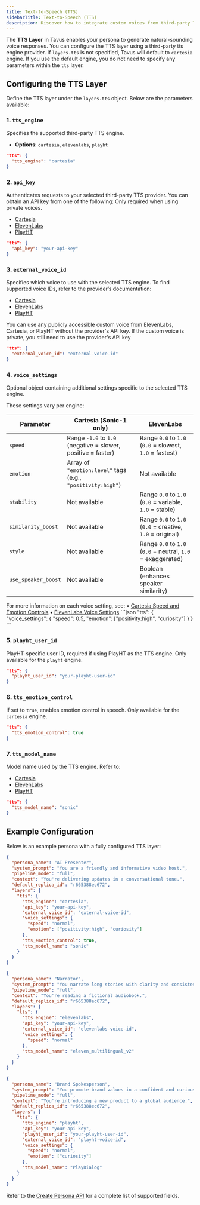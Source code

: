 ```yaml
---
title: Text-to-Speech (TTS)
sidebarTitle: Text-to-Speech (TTS)
description: Discover how to integrate custom voices from third-party TTS engines for multilingual or localized speech output.
---
```


The **TTS Layer** in Tavus enables your persona to generate natural-sounding voice responses.
You can configure the TTS layer using a third-party tts engine provider. If `layers.tts` is not specified, Tavus will default to `cartesia` engine.
<Note>
If you use the default engine, you do not need to specify any parameters within the `tts` layer.
</Note>

## Configuring the TTS Layer

Define the TTS layer under the `layers.tts` object. Below are the parameters available:

### 1. `tts_engine`

Specifies the supported third-party TTS engine.
* **Options**:  `cartesia`, `elevenlabs`, `playht`

```json
"tts": {
  "tts_engine": "cartesia"
}
```

### 2. `api_key`

Authenticates requests to your selected third-party TTS provider. You can obtain an API key from one of the following:
<Warning>
Only required when using private voices.
</Warning>
* <a href="https://play.cartesia.ai/keys" target="_blank">Cartesia</a>
* <a href="https://elevenlabs.io/app/settings/api-keys" target="_blank">ElevenLabs</a>
* <a href="https://play.ai/api/keys" target="_blank">PlayHT</a>


```json
"tts": {
  "api_key": "your-api-key"
}
```

### 3. `external_voice_id`
Specifies which voice to use with the selected TTS engine. To find supported voice IDs, refer to the provider’s documentation:
* <a href="https://docs.cartesia.ai/api-reference/voices/list" target="_blank">Cartesia</a>
* <a href="https://elevenlabs.io/docs/api-reference/voices/search" target="_blank">ElevenLabs</a>
* <a href="https://docs.play.ai/api-reference/text-to-speech/endpoints/v1/list-voices" target="_blank">PlayHT</a>


<Note>
You can use any publicly accessible custom voice from ElevenLabs, Cartesia, or PlayHT without the provider's API key. If the custom voice is private, you still need to use the provider's API key
</Note>

```json
"tts": {
  "external_voice_id": "external-voice-id"
}
```

### 4. `voice_settings`

Optional object containing additional settings specific to the selected TTS engine.

These settings vary per engine:

| Parameter           | Cartesia (**Sonic-1 only**)                                                                 | ElevenLabs                                                             |
|---------------------|--------------------------------------------------------------------------|------------------------------------------------------------------------|
| `speed`             | Range `-1.0` to `1.0` (negative = slower, positive = faster)             | Range `0.0` to `1.0` (`0.0` = slowest, `1.0` = fastest)                |
| `emotion`           | Array of `"emotion:level"` tags (e.g., `"positivity:high"`)             | Not available                                                                      |
| `stability`         | Not available                                                                        | Range `0.0` to `1.0` (`0.0` = variable, `1.0` = stable)                |
| `similarity_boost`  | Not available                                                                        | Range `0.0` to `1.0` (`0.0` = creative, `1.0` = original)              |
| `style`             | Not available                                                                        | Range `0.0` to `1.0` (`0.0` = neutral, `1.0` = exaggerated)            |
| `use_speaker_boost` | Not available                                                                        | Boolean (enhances speaker similarity)                                  |

<Note>
For more information on each voice setting, see:  
• <a href="https://docs.cartesia.ai/2024-11-13/build-with-cartesia/capability-guides/control-speed-and-emotion" target="_blank">Cartesia Speed and Emotion Controls</a>  
• <a href="https://elevenlabs.io/docs/api-reference/voices/settings/get" target="_blank">ElevenLabs Voice Settings</a>
</Note>
```json
"tts": {
  "voice_settings": {
    "speed": 0.5,
    "emotion": ["positivity:high", "curiosity"]
  }
}
```

### 5. `playht_user_id`

PlayHT-specific user ID, required if using PlayHT as the TTS engine.
<Note>
Only available for the `playht` engine.
</Note>
```json
"tts": {
  "playht_user_id": "your-playht-user-id"
}
```

### 6. `tts_emotion_control`

If set to `true`, enables emotion control in speech.
<Note>
Only available for the `cartesia` engine.
</Note>
```json
"tts": {
  "tts_emotion_control": true
}
```

### 7. `tts_model_name`

Model name used by the TTS engine. Refer to:
- <a href="https://docs.cartesia.ai/2025-04-16/build-with-cartesia/models" target="_blank">Cartesia</a>
- <a href="https://elevenlabs.io/docs/models" target="_blank">ElevenLabs</a>
- <a href="https://docs.play.ai/documentation/text-to-speech/tts-models" target="_blank">PlayHT</a>
```json
"tts": {
  "tts_model_name": "sonic"
}
```

## Example Configuration

Below is an example persona with a fully configured TTS layer:
<CodeGroup>
```json Cartesia
{
  "persona_name": "AI Presenter",
  "system_prompt": "You are a friendly and informative video host.",
  "pipeline_mode": "full",
  "context": "You're delivering updates in a conversational tone.",
  "default_replica_id": "r665388ec672",
  "layers": {
    "tts": {
      "tts_engine": "cartesia",
      "api_key": "your-api-key",
      "external_voice_id": "external-voice-id",
      "voice_settings": {
        "speed": "normal",
        "emotion": ["positivity:high", "curiosity"]
      },
      "tts_emotion_control": true,
      "tts_model_name": "sonic"
    }
  }
}
```
```json ElevenLabs
{
  "persona_name": "Narrator",
  "system_prompt": "You narrate long stories with clarity and consistency.",
  "pipeline_mode": "full",
  "context": "You're reading a fictional audiobook.",
  "default_replica_id": "r665388ec672",
  "layers": {
    "tts": {
      "tts_engine": "elevenlabs",
      "api_key": "your-api-key",
      "external_voice_id": "elevenlabs-voice-id",
      "voice_settings": {
        "speed": "normal"
      },
      "tts_model_name": "eleven_multilingual_v2"
    }
  }
}
```
```json PlayHT
{
  "persona_name": "Brand Spokesperson",
  "system_prompt": "You promote brand values in a confident and curious tone.",
  "pipeline_mode": "full",
  "context": "You're introducing a new product to a global audience.",
  "default_replica_id": "r665388ec672",
  "layers": {
    "tts": {
      "tts_engine": "playht",
      "api_key": "your-api-key",
      "playht_user_id": "your-playht-user-id",
      "external_voice_id": "playht-voice-id",
      "voice_settings": {
        "speed": "normal",
        "emotion": ["curiosity"]
      },
      "tts_model_name": "PlayDialog"
    }
  }
}
```
</CodeGroup>
<Note>
Refer to the <a href="https://docs.tavus.io/api-reference/personas/create-persona" target="_blank">Create Persona API</a> for a complete list of supported fields.
</Note>
